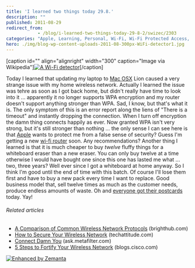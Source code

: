 ```yaml
---
title: 'I learned two things today 29.8.'
description: ""
published: 2011-08-29
redirect_from: 
            - /blog/i-learned-two-things-today-29-8-2/swizec/2303
categories: "Apple, Learning, Personal, Wi-Fi, Wi-Fi Protected Access, Wireless"
hero: ./img/blog-wp-content-uploads-2011-08-300px-WiFi-detector1.jpg
---
```

\[caption id=&quot;&quot; align=&quot;alignright&quot; width=&quot;300&quot; caption=&quot;Image via Wikipedia&quot;][![A Wi-Fi detector](./img/blog-wp-content-uploads-2011-08-300px-WiFi-detector1.jpg "A Wi-Fi detector")](http://commons.wikipedia.org/wiki/File:WiFi-detector.jpg)\[/caption]

Today I learned that updating my laptop to [Mac OSX](http://www.apple.com/macosx/ "Mac OS X") Lion caused a very strange issue with my home wireless network. Actually I learned the issue was tehre as soon as I got back home, but didn&#x27;t really have time to look into it ... apparently it no longer supports WPA encryption and my router doesn&#x27;t support anything stronger than WPA. Sad, I know, but that&#x27;s what it is. The only symptom of this is an error report along the liens of &quot;There is a timeout&quot; and instantly dropping the connection. When I turn off encryption the damn thing connects happily as ever. Now granted WPA isn&#x27;t very strong, but it&#x27;s still stronger than nothing ... the only sense I can see here is that [Apple](http://www.apple.com "Apple") wants to protect me from a false sense of security? Guess I&#x27;m getting a new [wi-fi router](http://en.wikipedia.org/wiki/Wi-Fi "Wi-Fi") soon. Any recommendations? Another thing I learned is that it is much cheaper to buy _twelve_ fluffy things for a whiteboard eraser than a new eraser. You can only buy twelve at a time otherwise I would have bought one since this one has lasted me what ... two, three years? Well ever since I got a whiteboard at home anyway. So I think I&#x27;m good until the end of time with this batch. Of course I&#x27;ll lose them first and have to buy a new pack every time I want to replace. Good business model that, sell twelve times as much as the customer needs, produce endless amounts of waste. Oh and [everyone got their postcards](http://swizec.com/blog/i-learned-two-things-today-21-8/swizec/2275 "I learned two things today 21.8.") today. Yay!

###### Related articles

- [A Comparison of Common Wireless Network Protocols](http://www.brighthub.com/computing/hardware/articles/119956.aspx) (brighthub.com)
- [How to Secure Your Wireless Network](http://techattitude.com/computers-and-internet/how-to-secure-your-wireless-network/) (techattitude.com)
- [Connect Damn You](http://ask.metafilter.com/194421/Connect-Damn-You) (ask.metafilter.com)
- [5 Steps to Fortify Your Wireless Network](http://blogs.cisco.com/smallbusiness/5-steps-to-fortify-your-wireless-network/) (blogs.cisco.com)

[![Enhanced by Zemanta](http://img.zemanta.com/zemified_e.png?x-id=7bcaae5f-a8f7-4723-97c6-60af8a11c3d8)](http://www.zemanta.com/ "Enhanced by Zemanta")